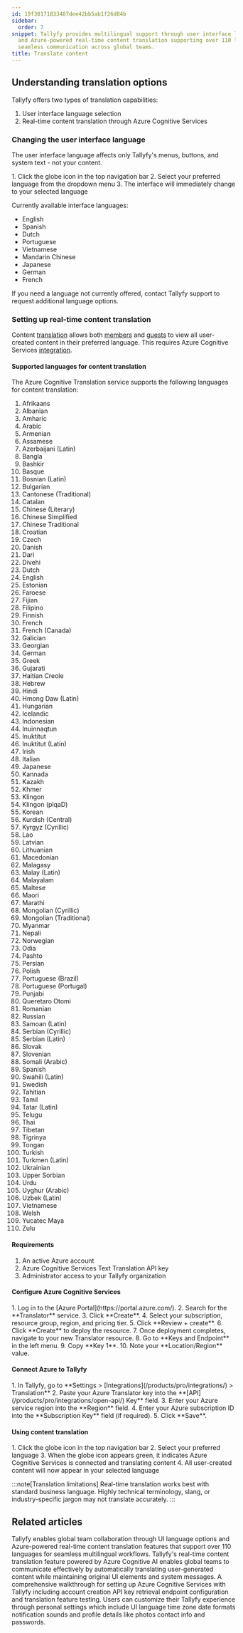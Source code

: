 ```yaml
---
id: 19f30171833407dee42bb5ab1f26d84b
sidebar:
  order: 7
snippet: Tallyfy provides multilingual support through user interface language selection
  and Azure-powered real-time content translation supporting over 110 languages for
  seamless communication across global teams.
title: Translate content
---
```



## Understanding translation options

Tallyfy offers two types of translation capabilities:
1. User interface language selection
2. Real-time content translation through Azure Cognitive Services

### Changing the user interface language

The user interface language affects only Tallyfy's menus, buttons, and system text - not your content.

<Steps>
1. Click the globe icon in the top navigation bar
2. Select your preferred language from the dropdown menu
3. The interface will immediately change to your selected language
</Steps>

Currently available interface languages:
- English
- Spanish
- Dutch
- Portuguese
- Vietnamese
- Mandarin Chinese
- Japanese
- German
- French

If you need a language not currently offered, contact Tallyfy support to request additional language options.

### Setting up real-time content translation

Content [translation](/products/pro/miscellaneous/how-can-i-translate-content-in-tallyfy/) allows both [members](/products/pro/documenting/members/) and [guests](/products/pro/documenting/guests/) to view all user-created content in their preferred language. This requires Azure Cognitive Services [integration](/products/pro/integrations/).

#### Supported languages for content translation

The Azure Cognitive Translation service supports the following languages for content translation:

1. Afrikaans
2. Albanian
3. Amharic
4. Arabic
5. Armenian
6. Assamese
7. Azerbaijani (Latin)
8. Bangla
9. Bashkir
10. Basque
11. Bosnian (Latin)
12. Bulgarian
13. Cantonese (Traditional)
14. Catalan
15. Chinese (Literary)
16. Chinese Simplified
17. Chinese Traditional
18. Croatian
19. Czech
20. Danish
21. Dari
22. Divehi
23. Dutch
24. English
25. Estonian
26. Faroese
27. Fijian
28. Filipino
29. Finnish
30. French
31. French (Canada)
32. Galician
33. Georgian
34. German
35. Greek
36. Gujarati
37. Haitian Creole
38. Hebrew
39. Hindi
40. Hmong Daw (Latin)
41. Hungarian
42. Icelandic
43. Indonesian
44. Inuinnaqtun
45. Inuktitut
46. Inuktitut (Latin)
47. Irish
48. Italian
49. Japanese
50. Kannada
51. Kazakh
52. Khmer
53. Klingon
54. Klingon (plqaD)
55. Korean
56. Kurdish (Central)
57. Kyrgyz (Cyrillic)
58. Lao
59. Latvian
60. Lithuanian
61. Macedonian
62. Malagasy
63. Malay (Latin)
64. Malayalam
65. Maltese
66. Maori
67. Marathi
68. Mongolian (Cyrillic)
69. Mongolian (Traditional)
70. Myanmar
71. Nepali
72. Norwegian
73. Odia
74. Pashto
75. Persian
76. Polish
77. Portuguese (Brazil)
78. Portuguese (Portugal)
79. Punjabi
80. Queretaro Otomi
81. Romanian
82. Russian
83. Samoan (Latin)
84. Serbian (Cyrillic)
85. Serbian (Latin)
86. Slovak
87. Slovenian
88. Somali (Arabic)
89. Spanish
90. Swahili (Latin)
91. Swedish
92. Tahitian
93. Tamil
94. Tatar (Latin)
95. Telugu
96. Thai
97. Tibetan
98. Tigrinya
99. Tongan
100. Turkish
101. Turkmen (Latin)
102. Ukrainian
103. Upper Sorbian
104. Urdu
105. Uyghur (Arabic)
106. Uzbek (Latin)
107. Vietnamese
108. Welsh
109. Yucatec Maya
110. Zulu

#### Requirements

1. An active Azure account
2. Azure Cognitive Services Text Translation API key
3. Administrator access to your Tallyfy organization

#### Configure Azure Cognitive Services

<Steps>
1. Log in to the [Azure Portal](https://portal.azure.com/).
2. Search for the **Translator** service.
3. Click **Create**.
4. Select your subscription, resource group, region, and pricing tier.
5. Click **Review + create**.
6. Click **Create** to deploy the resource.
7. Once deployment completes, navigate to your new Translator resource.
8. Go to **Keys and Endpoint** in the left menu.
9. Copy **Key 1**.
10. Note your **Location/Region** value.
</Steps>

#### Connect Azure to Tallyfy

<Steps>
1. In Tallyfy, go to **Settings > [Integrations](/products/pro/integrations/) > Translation**
2. Paste your Azure Translator key into the **[API](/products/pro/integrations/open-api/) Key** field.
3. Enter your Azure service region into the **Region** field.
4. Enter your Azure subscription ID into the **Subscription Key** field (if required).
5. Click **Save**.
</Steps>

#### Using content translation

<Steps>
1. Click the globe icon in the top navigation bar
2. Select your preferred language
3. When the globe icon appears green, it indicates Azure Cognitive Services is connected and translating content
4. All user-created content will now appear in your selected language
</Steps>

:::note[Translation limitations]
Real-time translation works best with standard business language. Highly technical terminology, slang, or industry-specific jargon may not translate accurately.
:::


## Related articles
<CardGrid>
<LinkTitleCard header="<b>Integrations > Azure Translation Services</b>" href="/products/pro/integrations/azure-translation/" > Tallyfy enables global team collaboration through UI language options and Azure-powered real-time content translation features that support over 110 languages for seamless multilingual workflows. </LinkTitleCard>
<LinkTitleCard header="<b>Azure Translation > How to use content translation</b>" href="/products/pro/integrations/azure-translation/how-to-use-content-translation/" > Tallyfy's real-time content translation feature powered by Azure Cognitive AI enables global teams to communicate effectively by automatically translating user-generated content while maintaining original UI elements and system messages. </LinkTitleCard>
<LinkTitleCard header="<b>Azure Translation > How to set up Azure Cognitive AI integration</b>" href="/products/pro/integrations/azure-translation/how-to-set-up-azure-cognitive-ai-integration/" > A comprehensive walkthrough for setting up Azure Cognitive Services with Tallyfy including account creation API key retrieval endpoint configuration and translation feature testing. </LinkTitleCard>
<LinkTitleCard header="<b>Personal Settings > Personalization settings</b>" href="/products/pro/settings/personal-settings/personalization-settings/" > Users can customize their Tallyfy experience through personal settings which include UI language time zone date formats notification sounds and profile details like photos contact info and passwords. </LinkTitleCard>
</CardGrid>